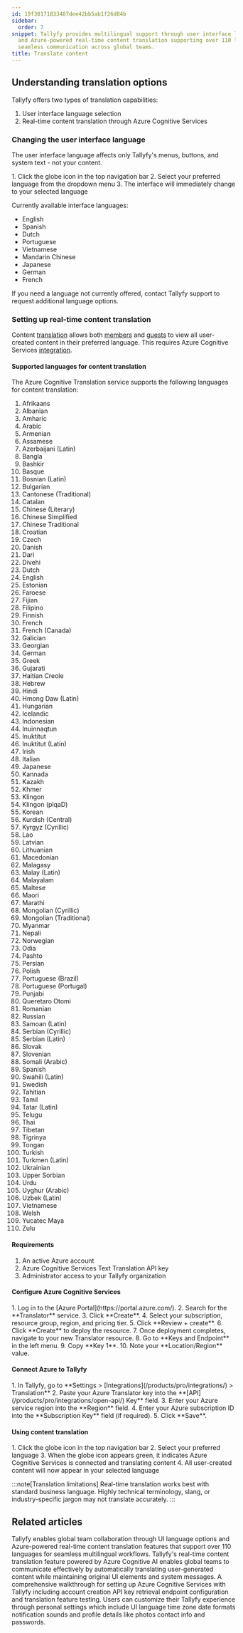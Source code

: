 ```yaml
---
id: 19f30171833407dee42bb5ab1f26d84b
sidebar:
  order: 7
snippet: Tallyfy provides multilingual support through user interface language selection
  and Azure-powered real-time content translation supporting over 110 languages for
  seamless communication across global teams.
title: Translate content
---
```



## Understanding translation options

Tallyfy offers two types of translation capabilities:
1. User interface language selection
2. Real-time content translation through Azure Cognitive Services

### Changing the user interface language

The user interface language affects only Tallyfy's menus, buttons, and system text - not your content.

<Steps>
1. Click the globe icon in the top navigation bar
2. Select your preferred language from the dropdown menu
3. The interface will immediately change to your selected language
</Steps>

Currently available interface languages:
- English
- Spanish
- Dutch
- Portuguese
- Vietnamese
- Mandarin Chinese
- Japanese
- German
- French

If you need a language not currently offered, contact Tallyfy support to request additional language options.

### Setting up real-time content translation

Content [translation](/products/pro/miscellaneous/how-can-i-translate-content-in-tallyfy/) allows both [members](/products/pro/documenting/members/) and [guests](/products/pro/documenting/guests/) to view all user-created content in their preferred language. This requires Azure Cognitive Services [integration](/products/pro/integrations/).

#### Supported languages for content translation

The Azure Cognitive Translation service supports the following languages for content translation:

1. Afrikaans
2. Albanian
3. Amharic
4. Arabic
5. Armenian
6. Assamese
7. Azerbaijani (Latin)
8. Bangla
9. Bashkir
10. Basque
11. Bosnian (Latin)
12. Bulgarian
13. Cantonese (Traditional)
14. Catalan
15. Chinese (Literary)
16. Chinese Simplified
17. Chinese Traditional
18. Croatian
19. Czech
20. Danish
21. Dari
22. Divehi
23. Dutch
24. English
25. Estonian
26. Faroese
27. Fijian
28. Filipino
29. Finnish
30. French
31. French (Canada)
32. Galician
33. Georgian
34. German
35. Greek
36. Gujarati
37. Haitian Creole
38. Hebrew
39. Hindi
40. Hmong Daw (Latin)
41. Hungarian
42. Icelandic
43. Indonesian
44. Inuinnaqtun
45. Inuktitut
46. Inuktitut (Latin)
47. Irish
48. Italian
49. Japanese
50. Kannada
51. Kazakh
52. Khmer
53. Klingon
54. Klingon (plqaD)
55. Korean
56. Kurdish (Central)
57. Kyrgyz (Cyrillic)
58. Lao
59. Latvian
60. Lithuanian
61. Macedonian
62. Malagasy
63. Malay (Latin)
64. Malayalam
65. Maltese
66. Maori
67. Marathi
68. Mongolian (Cyrillic)
69. Mongolian (Traditional)
70. Myanmar
71. Nepali
72. Norwegian
73. Odia
74. Pashto
75. Persian
76. Polish
77. Portuguese (Brazil)
78. Portuguese (Portugal)
79. Punjabi
80. Queretaro Otomi
81. Romanian
82. Russian
83. Samoan (Latin)
84. Serbian (Cyrillic)
85. Serbian (Latin)
86. Slovak
87. Slovenian
88. Somali (Arabic)
89. Spanish
90. Swahili (Latin)
91. Swedish
92. Tahitian
93. Tamil
94. Tatar (Latin)
95. Telugu
96. Thai
97. Tibetan
98. Tigrinya
99. Tongan
100. Turkish
101. Turkmen (Latin)
102. Ukrainian
103. Upper Sorbian
104. Urdu
105. Uyghur (Arabic)
106. Uzbek (Latin)
107. Vietnamese
108. Welsh
109. Yucatec Maya
110. Zulu

#### Requirements

1. An active Azure account
2. Azure Cognitive Services Text Translation API key
3. Administrator access to your Tallyfy organization

#### Configure Azure Cognitive Services

<Steps>
1. Log in to the [Azure Portal](https://portal.azure.com/).
2. Search for the **Translator** service.
3. Click **Create**.
4. Select your subscription, resource group, region, and pricing tier.
5. Click **Review + create**.
6. Click **Create** to deploy the resource.
7. Once deployment completes, navigate to your new Translator resource.
8. Go to **Keys and Endpoint** in the left menu.
9. Copy **Key 1**.
10. Note your **Location/Region** value.
</Steps>

#### Connect Azure to Tallyfy

<Steps>
1. In Tallyfy, go to **Settings > [Integrations](/products/pro/integrations/) > Translation**
2. Paste your Azure Translator key into the **[API](/products/pro/integrations/open-api/) Key** field.
3. Enter your Azure service region into the **Region** field.
4. Enter your Azure subscription ID into the **Subscription Key** field (if required).
5. Click **Save**.
</Steps>

#### Using content translation

<Steps>
1. Click the globe icon in the top navigation bar
2. Select your preferred language
3. When the globe icon appears green, it indicates Azure Cognitive Services is connected and translating content
4. All user-created content will now appear in your selected language
</Steps>

:::note[Translation limitations]
Real-time translation works best with standard business language. Highly technical terminology, slang, or industry-specific jargon may not translate accurately.
:::


## Related articles
<CardGrid>
<LinkTitleCard header="<b>Integrations > Azure Translation Services</b>" href="/products/pro/integrations/azure-translation/" > Tallyfy enables global team collaboration through UI language options and Azure-powered real-time content translation features that support over 110 languages for seamless multilingual workflows. </LinkTitleCard>
<LinkTitleCard header="<b>Azure Translation > How to use content translation</b>" href="/products/pro/integrations/azure-translation/how-to-use-content-translation/" > Tallyfy's real-time content translation feature powered by Azure Cognitive AI enables global teams to communicate effectively by automatically translating user-generated content while maintaining original UI elements and system messages. </LinkTitleCard>
<LinkTitleCard header="<b>Azure Translation > How to set up Azure Cognitive AI integration</b>" href="/products/pro/integrations/azure-translation/how-to-set-up-azure-cognitive-ai-integration/" > A comprehensive walkthrough for setting up Azure Cognitive Services with Tallyfy including account creation API key retrieval endpoint configuration and translation feature testing. </LinkTitleCard>
<LinkTitleCard header="<b>Personal Settings > Personalization settings</b>" href="/products/pro/settings/personal-settings/personalization-settings/" > Users can customize their Tallyfy experience through personal settings which include UI language time zone date formats notification sounds and profile details like photos contact info and passwords. </LinkTitleCard>
</CardGrid>